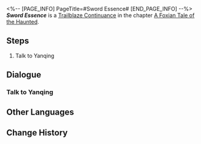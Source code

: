<%-- [PAGE_INFO]
PageTitle=#Sword Essence#
[END_PAGE_INFO] --%>
{{Stub|Dialogue.}}
{{Mission Infobox
|id            = 8015113
|title         = 
|image         = <!--Mission Sword Essence.png-->
|type          = Trailblaze Continuance
|event_name    = 
|chapter       = A Foxian Tale of the Haunted
|requirements  = 
|summary       = <!--official mission summary from Fate's Atlas-->
|characters    = Trailblazer
|startLocation = [[The Xianzhou Luofu]] - [[<!--starting area-->]]
|world         = The Xianzhou Luofu
|area          = <!--starting area-->
|prev          = 
|next          = 
|exp           = 
|credits       = 
|stellarJade   = 
|other         = 
}}
'''''Sword Essence''''' is a [[Trailblaze Continuance]] in the chapter [[A Foxian Tale of the Haunted]].

==Steps==
# Talk to Yanqing

<!--
==Gameplay Notes==

--><!--
==Trial Character==

-->
==Dialogue==
{{Stub Dialogue}}
===Talk to Yanqing===
{{Mission Description|type=continuance|location=<!--to be added-->|Atop the Dragonprayer Terrace, where gleaming swords hang, the young Cloud Knight fixates intently upon the mirage-like sword formation and studies it with an insatiable thirst, as if intending to obtain some secret insight within. By the time you arrive, the young swordmaster has succumbed to his obsession, yearning for a duel with you.}}
{{Dialogue Start}}
:{{tx}}
{{Dialogue End}}

==Other Languages==
{{Other Languages
|en   = Sword Essence
|zhs  = 剑精
|zht  = 劍精
|ja   = 剣の精
|ko   = 검정(劍精)
|es   = Esencia del filo
|fr   = L'art de l'épée
|ru   = Эссенция меча
|th   = แก่นแท้แห่งดาบ
|vi   = Kiếm Linh
|de   = Schwertgeist
|id   = Esensi Pedang
|pt   = Essência da Espada
}}

==Change History==
{{Change History|1.5}}
